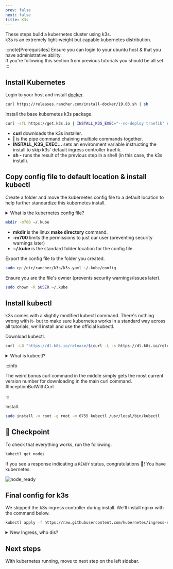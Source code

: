```yaml
---
prev: false
next: false
title: K3s
---
```


These steps build a kubernetes cluster using k3s.  
k3s is an extremely light-weight but capable kubernetes distribution.

:::note[Prerequisites]
Ensure you can login to your ubuntu host & that you have administrative ability.  
If you're following this section from previous tutorials you should be all set.
:::

## Install Kubernetes

Login to your host and install [docker](https://docs.docker.com/get-started/overview/#what-can-i-use-docker-for).

```bash
curl https://releases.rancher.com/install-docker/19.03.sh | sh
```

Install the base kubernetes k3s package.

```bash
curl -sfL https://get.k3s.io | INSTALL_K3S_EXEC="--no-deploy traefik" sh -s -  --docker
```

- **curl** downloads the k3s installer.
- **|** is the pipe command chaining multiple commands together.
- **INSTALL_K3S_EXEC...** sets an environment variable instructing the install to skip k3s' default ingress controller traefik.
- **sh -** runs the result of the previous step in a shell (in this case, the k3s install).

## Copy config file to default location & install kubectl

Create a folder and move the kubernetes config file to a default location to help further standardize this kubernetes install.

<details>
  <summary>What is the kubernetes config file?</summary>
  <ul>
    <li>Kubernetes distributions create a config file that describe the cluster and how to access it.</li>
    <li>These next few steps move the k3s config file to the default spot where kubectl will look & secure the file to avoid errors later.</li>
  </ul>
</details>

```bash
mkdir -m700 ~/.kube
```

- **mkdir** is the linux **make directory** command.
- **-m700** limits the permissions to just our user (preventing security warnings later)
- **~/.kube** is the standard folder location for the config file.

Export the config file to the folder you created.

```bash
sudo cp /etc/rancher/k3s/k3s.yaml ~/.kube/config
```

Ensure you are the file's owner (prevents security warnings/issues later).

```bash
sudo chown -R $USER ~/.kube
```

## Install kubectl

k3s comes with a slightly modified kubectl command. There's nothing wrong with it-
but to make sure kubernetes works in a standard way across all tutorials, we'll install and use the official kubectl.

Download kubectl.

```bash
curl -LO "https://dl.k8s.io/release/$(curl -L -s https://dl.k8s.io/release/stable.txt)/bin/linux/amd64/kubectl"
```

<details>
  <summary>What is kubectl?</summary>
  <ul>
    <li>Kubernetes's interface is an [API](https://en.wikipedia.org/wiki/API). We need a way to interact with it.</li>
    <li>kubectl is a well organized/documented command line tool to achieve this. Running `kubectl` will show you the myriad of options available.</li>
  </ul>
</details>

:::info

The weird bonus curl command in the middle simply gets the most current version number for downloading in the main curl command. #InceptionButWithCurl

:::

Install.

```bash
sudo install -o root -g root -m 0755 kubectl /usr/local/bin/kubectl
```

## :checkered_flag: Checkpoint

To check that everything works, run the following.

```bash
kubectl get nodes
```

If you see a response indicating a `READY` status, congratulations :tada:! You have kubernetes.

![node_ready](../../../img/node_ready.png)

## Final config for k3s

We skipped the k3s ingress controller during install. We'll install nginx with the command below.

```bash
kubectl apply -f https://raw.githubusercontent.com/kubernetes/ingress-nginx/controller-v1.1.2/deploy/static/provider/cloud/deploy.yaml
```

<details>
  <summary>New Ingress, who dis?</summary>

By default, Kubernetes sets up a virtual network between the containers. This lets application components communicate with each other and (generally) the internet.

We need an [ingress controller](https://www.nginx.com/resources/glossary/kubernetes-ingress-controller)
to manage cluster access from the outside. It's like adding a gate
to a walled city with guards directing traffic. It allows access to approved
locations and prevents unauthorized requests.

</details>

## Next steps

With kubernetes running, move to next step on the left sidebar.
